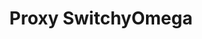 ---
title: "Proxy SwitchyOmega"
sidebarTitle: "Proxy SwitchyOmega"
url: "https://pingproxies.com/blog/proxy-switchyomega"
---
